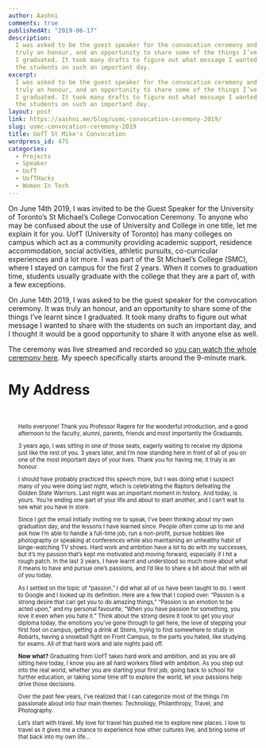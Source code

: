 ```yaml
---
author: Aashni
comments: true
publishedAt: "2019-06-17"
description:
  I was asked to be the guest speaker for the convocation ceremony and it was
  truly an honour, and an opportunity to share some of the things I’ve learnt since
  I graduated. It took many drafts to figure out what message I wanted to share with
  the students on such an important day.
excerpt:
  I was asked to be the guest speaker for the convocation ceremony and it was
  truly an honour, and an opportunity to share some of the things I’ve learnt since
  I graduated. It took many drafts to figure out what message I wanted to share with
  the students on such an important day.
layout: post
link: https://aashni.me/blog/usmc-convocation-ceremony-2019/
slug: usmc-convocation-ceremony-2019
title: UofT St Mike's Convocation
wordpress_id: 475
categories:
  - Projects
  - Speaker
  - UofT
  - UofTHacks
  - Women In Tech
---
```


On June 14th 2019, I was invited to be the Guest Speaker for the University of Toronto’s St Michael’s College Convocation Ceremony. To anyone who may be confused about the use of University and College in one title, let me explain it for you. UofT (University of Toronto) has many colleges on campus which act as a community providing academic support, residence accommodation, social activities, athletic pursuits, co-curricular experiences and a lot more. I was part of the St Michael’s College (SMC), where I stayed on campus for the first 2 years. When it comes to graduation time, students usually graduate with the college that they are a part of, with a few exceptions.

On June 14th 2019, I was asked to be the guest speaker for the convocation ceremony. It was truly an honour, and an opportunity to share some of the things I’ve learnt since I graduated. It took many drafts to figure out what message I wanted to share with the students on such an important day, and I thought it would be a good opportunity to share it with anyone else as well.

The ceremony was live streamed and recorded so [you can watch the whole ceremony here](https://strmstr.com/june-14-230-2019.html). My speech specifically starts around the 9-minute mark.

# My Address

<div style="padding: 20px; font-size: 0.8em;">
  <p>Hello everyone! Thank you Professor Ragere for the wonderful introduction, and a good afternoon to the faculty, alumni, parents, friends and most importantly the Graduands.</p>

  <p>3 years ago, I was sitting in one of those seats, eagerly waiting to receive my diploma just like the rest of you. 3 years later, and I’m now standing here in front of all of you on one of the most important days of your lives. Thank you for having me, it truly is an honour.</p>

  <p>I should have probably practiced this speech more, but I was doing what I suspect many of you were doing last night, which is celebrating the Raptors defeating the Golden State Warriors. Last night was an important moment in history. And today, is yours. You’re ending one part of your life and about to start another, and I can’t wait to see what you have in store.</p>

  <p>Since I got the email initially inviting me to speak, I’ve been thinking about my own graduation day, and the lessons I have learned since. People often come up to me and ask how I’m able to handle a full-time job, run a non-profit, pursue hobbies like photography or speaking at conferences while also maintaining an unhealthy habit of binge-watching TV shows. Hard work and ambition have a lot to do with my successes, but it’s my passion that’s kept me motivated and moving forward, especially if I hit a rough patch. In the last 3 years, I have learnt and understood so much more about what it means to have and pursue one’s passions, and I’d like to share a bit about that with all of you today.</p>

  <p>As I settled on the topic of “passion,” I did what all of us have been taught to do. I went to Google and I looked up its definition. Here are a few that I copied over: “Passion is a strong desire that can get you to do amazing things,” “Passion is an emotion to be acted upon,” and my personal favourite, “When you have passion for something, you love it even when you hate it.” Think about the strong desire it took to get you your diploma today, the emotions you’ve gone through to get here, the love of stepping your first foot on campus, getting a drink at Steins, trying to find somewhere to study in Robarts, having a snowball fight on Front Campus, to the parts you hated, like studying for exams. All of that hard work and late nights paid off.</p>

  <p><strong>Now what?</strong> Graduating from UofT takes hard work and ambition, and as you are all sitting here today, I know you are all hard workers filled with ambition. As you step out into the real world, whether you are starting your first job, going back to school for further education, or taking some time off to explore the world, let your passions help drive those decisions.</p>

  <p>Over the past few years, I’ve realized that I can categorize most of the things I’m passionate about into four main themes: Technology, Philanthropy, Travel, and Photography.</p>

  <p>Let’s start with travel. My love for travel has pushed me to explore new places. I love to travel as it gives me a chance to experience how other cultures live, and bring some of that back into my own life...</p>

  <!-- Continue similarly for the rest of the content -->
</div>
